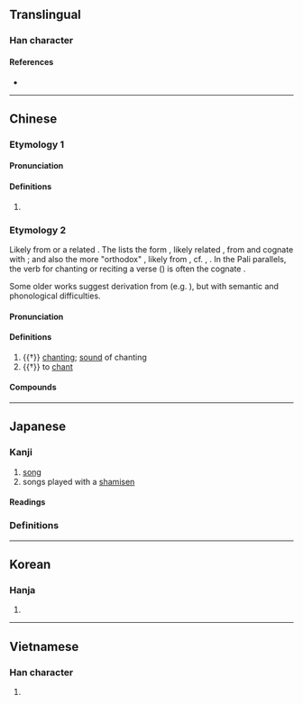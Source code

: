 {{also|呗}}
{{character info}}
==Translingual==

===Han character===
{{Han char|rn=30|rad=口|as=07|sn=10|four=66080|canj=RBUC,XRBUC|ids=⿰口貝}}

====References====
* {{Han ref|kx=0191.290|dkj=03694|dj=0411.050|hdz=10628.050|uh=5504|ud=21764|bh=D0F9|bd=53497}}

----

==Chinese==
{{zh-forms|s=呗}}

===Etymology 1===
{{rfe|zh|related to 吧?}}

====Pronunciation====
{{zh-pron
|m=bei
|c=bui6,baa6
|cat=part
}}

====Definitions====
{{zh-hanzi}}

# {{lb|zh|colloquial}} {{non-gloss definition|Particle indicating obviousness or grudging agreement.}}
#: {{zh-x|甲：^為啥 你 穿 校服？<br>^乙：^去 上課 唄。|A: Why are you wearing school uniform?<br>B: '''Err''', I'm off to school... (duh!)}}

===Etymology 2===
Likely from {{der|zh|sa|-}} or a related {{der|zh|pra|-}}. The ''{{w|Yiqiejing Yinyi (Huilin)|Yiqiejing Yinyi}}'' lists the form {{ltc-l|唄匿}}, likely related {{der|zh|sa-bhs|भाणक|t=chanter; speaker}}, from {{cog|sa|भणति}} and cognate with {{cog|pi|bhāṇaka|t=reciter of the scriptures}}; and also the more "orthodox" {{ltc-l|婆師}}, likely from {{m|sa|भाषते|t=to speak}}, cf. {{cog|pgd|𐨧𐨮𐨡𐨁|t=speaks; to speak}}, {{cog|sa|भाषा|t=speech}}. In the Pali parallels, the verb for chanting or reciting a verse ({{m|pi|gāthā}}) is often the cognate {{m|pi|bhāsati}}.

Some older works suggest derivation from {{noncog|sa|पाठ}} (e.g. {{zh-ref|Soothill & Hodous, 1937}}), but with semantic and phonological difficulties.

====Pronunciation====
{{zh-pron
|m=bài
|c=baai6
|mc=y
|oc=y
|cat=v,n
}}

====Definitions====
{{zh-hanzi}}

# {{†}} {{lb|zh|Buddhism}} [[chant]]ing; [[sound]] of chanting
# {{†}} {{lb|zh|Buddhism}} to [[chant]]

====Compounds====
{{zh-der|唄唱|唄讚|梵唄|讚唄}}

----

==Japanese==

===Kanji===
{{ja-kanji|grade=c|rs=口07}}

# [[song]]
# songs played with a [[shamisen]]

====Readings====
{{ja-readings
|goon=べ
|kanon=はい
|kanyoon=ばい
|kun=うた-, うた-う<うた-ふ
}}

===Definitions===
{{ja-kanjitab|うた|yomi=k}}
{{ja-see|歌}}

----

==Korean==

===Hanja===
{{ko-hanja|hangeul=패|rv=pae|mr=p'ae}}

# {{rfdef|ko|sort=口07}}

----

==Vietnamese==

===Han character===
{{vi-readings|reading=bái|rs=口07}}

# {{rfdef|vi}}